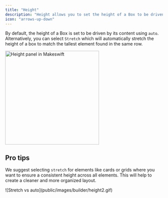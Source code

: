 ```yaml
---
title: "Height"
description: "Height allows you to set the height of a Box to be driven by its content or to stretch to match the tallest element in the same row."
icon: "arrows-up-down"
---
```


By default, the height of a Box is set to be driven by its content using `auto`. Alternatively, you can select `Stretch` which will automatically stretch the height of a box to match the tallest element found in the same row.

<Frame>
  <img
    src="public/images/builder/height1.png"
    width="300"
    alt="Height panel in Makeswift"
  />
</Frame>

## Pro tips

We suggest selecting `stretch` for elements like cards or grids where you want to ensure a consistent height across all elements. This will help to create a cleaner and more organized layout.

<Frame>![Stretch vs auto](public/images/builder/height2.gif)</Frame>
